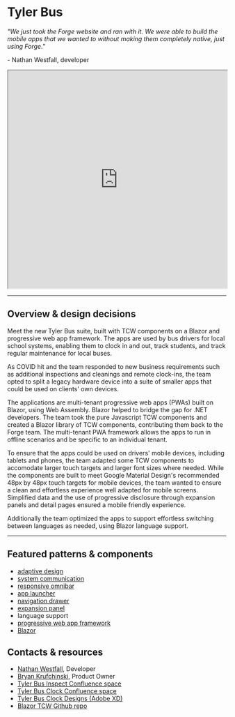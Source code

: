 # Tyler Bus

_"We just took the Forge website and ran with it. We were able to build the mobile apps that we wanted to without making them completely native, just using Forge."_

\- Nathan Westfall, developer

<iframe width="100%" height="500" src="https://web.microsoftstream.com/embed/video/06a3332d-b35b-47d2-a23e-7dc4583d84fd?autoplay=false&amp;showinfo=true" allowFullScreen style={{border: 'none'}}></iframe>

---

## Overview & design decisions

Meet the new Tyler Bus suite, built with TCW components on a Blazor and progressive web app framework. The apps are used by bus drivers for local school systems,
enabling them to clock in and out, track students, and track regular maintenance for local buses.

As COVID hit and the team responded to new business requirements such as additional inspections and cleanings and remote clock-ins, the team opted to split a legacy
hardware device into a suite of smaller apps that could be used on clients' own devices.

The applications are multi-tenant progressive web apps (PWAs) built on Blazor, using Web Assembly. Blazor helped to bridge the gap for .NET developers. The team took
the pure Javascript TCW components and created a Blazor library of TCW components, contributing them back to the Forge team. The multi-tenant PWA framework allows the
apps to run in offline scenarios and be specific to an individual tenant. 

To ensure that the apps could be used on drivers' mobile devices, including tablets and phones, the team adapted some TCW components to accomodate larger touch targets
and larger font sizes where needed. While the components are built to meet Google Material Design's recommended 48px by 48px touch targets for mobile devices, the team
wanted to ensure a clean and effortless experience well adapted for mobile screens. Simplified data and the use of progressive disclosure through expansion panels and
detail pages ensured a mobile friendly experience. 

Additionally the team optimized the apps to support effortless switching between languages as needed, using Blazor language support.

---

<Columns columns="two" type="equal">

<div>

## Featured patterns & components

- [adaptive design](/core-patterns/adaptive-design/)
- [system communication](/core-patterns/system-communication/)
- [responsive omnibar](/components/omnibar#responsive)
- [app launcher](/components/omnibar-app-launcher)
- [navigation drawer](/components/navigation/navigation-drawer)
- [expansion panel](/components/page/expansion-panel)
- language support
- <a href="https://developer.mozilla.org/en-US/docs/Web/Progressive_web_apps" target="_blank" rel="noopener noreferrer">progressive web app framework</a>
- <a href="https://dotnet.microsoft.com/apps/aspnet/web-apps/blazor" target="_blank" rel="noopener noreferrer">Blazor</a>

</div>

<div>

## Contacts & resources

- <a href="mailto:nathan.westfall@tylertech.com">Nathan Westfall</a>, Developer
- <a href="mailto:bryan.krufchinski@tylertech.com">Bryan Krufchinski</a>, Product Owner
- <a href="https://confl.tylertech.com/x/rIaWCQ" target="_blank" rel="noopener noreferer">Tyler Bus Inspect Confluence space</a>
- <a href="https://confl.tylertech.com/x/lQqDCg" target="_blank" rel="noopener noreferer">Tyler Bus Clock Confluence space</a>
- <a href="https://xd.adobe.com/view/9e9c4e26-d140-4e04-b508-9c0a182ceb2e-cbcf/" target="_blank" rel="noopener noreferrer">Tyler Bus Clock Designs (Adobe XD)</a>
- <a href="https://github.com/tyler-technologies/tyler-forge-blazor" target="_blank" rel="noopener noreferrer">Blazor TCW Github repo</a>
 
</div>

</Columns>
